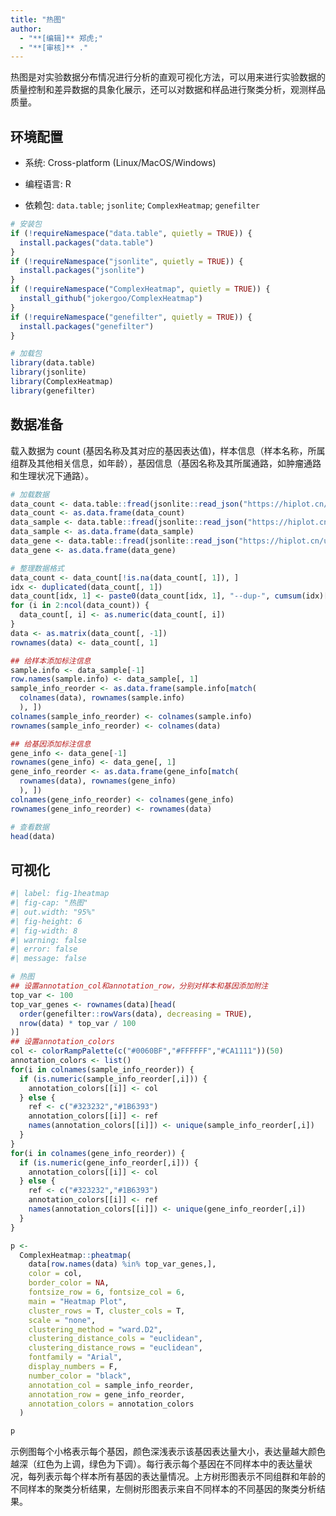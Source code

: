 ```yaml
---
title: "热图"
author:
  - "**[编辑]** 郑虎;"
  - "**[审核]** ."
---
```


热图是对实验数据分布情况进行分析的直观可视化方法，可以用来进行实验数据的质量控制和差异数据的具象化展示，还可以对数据和样品进行聚类分析，观测样品质量。

## 环境配置

-   系统: Cross-platform (Linux/MacOS/Windows)

-   编程语言: R

-   依赖包: `data.table`; `jsonlite`; `ComplexHeatmap`; `genefilter`

```r
# 安装包
if (!requireNamespace("data.table", quietly = TRUE)) {
  install.packages("data.table")
}
if (!requireNamespace("jsonlite", quietly = TRUE)) {
  install.packages("jsonlite")
}
if (!requireNamespace("ComplexHeatmap", quietly = TRUE)) {
  install_github("jokergoo/ComplexHeatmap")
}
if (!requireNamespace("genefilter", quietly = TRUE)) {
  install.packages("genefilter")
}

# 加载包
library(data.table)
library(jsonlite)
library(ComplexHeatmap)
library(genefilter)
```

## 数据准备

载入数据为 count (基因名称及其对应的基因表达值)，样本信息（样本名称，所属组群及其他相关信息，如年龄），基因信息（基因名称及其所属通路，如肿瘤通路和生理状况下通路）。

```r
# 加载数据
data_count <- data.table::fread(jsonlite::read_json("https://hiplot.cn/ui/basic/heatmap/data.json")$exampleData[[1]]$textarea[[1]])
data_count <- as.data.frame(data_count)
data_sample <- data.table::fread(jsonlite::read_json("https://hiplot.cn/ui/basic/heatmap/data.json")$exampleData[[1]]$textarea[[2]])
data_sample <- as.data.frame(data_sample)
data_gene <- data.table::fread(jsonlite::read_json("https://hiplot.cn/ui/basic/heatmap/data.json")$exampleData[[1]]$textarea[[3]])
data_gene <- as.data.frame(data_gene)

# 整理数据格式
data_count <- data_count[!is.na(data_count[, 1]), ]
idx <- duplicated(data_count[, 1])
data_count[idx, 1] <- paste0(data_count[idx, 1], "--dup-", cumsum(idx)[idx])
for (i in 2:ncol(data_count)) {
  data_count[, i] <- as.numeric(data_count[, i])
}
data <- as.matrix(data_count[, -1])
rownames(data) <- data_count[, 1]

## 给样本添加标注信息
sample.info <- data_sample[-1]
row.names(sample.info) <- data_sample[, 1]
sample_info_reorder <- as.data.frame(sample.info[match(
  colnames(data), rownames(sample.info)
  ), ])
colnames(sample_info_reorder) <- colnames(sample.info)
rownames(sample_info_reorder) <- colnames(data)

## 给基因添加标注信息
gene_info <- data_gene[-1]
rownames(gene_info) <- data_gene[, 1]
gene_info_reorder <- as.data.frame(gene_info[match(
  rownames(data), rownames(gene_info)
  ), ])
colnames(gene_info_reorder) <- colnames(gene_info)
rownames(gene_info_reorder) <- rownames(data)

# 查看数据
head(data)
```

## 可视化

```r
#| label: fig-1heatmap
#| fig-cap: "热图"
#| out.width: "95%"
#| fig-height: 6
#| fig-width: 8
#| warning: false
#| error: false
#| message: false

# 热图
## 设置annotation_col和annotation_row，分别对样本和基因添加附注
top_var <- 100
top_var_genes <- rownames(data)[head(
  order(genefilter::rowVars(data), decreasing = TRUE),
  nrow(data) * top_var / 100
)]
## 设置annotation_colors
col <- colorRampPalette(c("#0060BF","#FFFFFF","#CA1111"))(50)
annotation_colors <- list()
for(i in colnames(sample_info_reorder)) {
  if (is.numeric(sample_info_reorder[,i])) {
    annotation_colors[[i]] <- col
  } else {
    ref <- c("#323232","#1B6393")
    annotation_colors[[i]] <- ref
    names(annotation_colors[[i]]) <- unique(sample_info_reorder[,i])
  }
}
for(i in colnames(gene_info_reorder)) {
  if (is.numeric(gene_info_reorder[,i])) {
    annotation_colors[[i]] <- col
  } else {
    ref <- c("#323232","#1B6393")
    annotation_colors[[i]] <- ref
    names(annotation_colors[[i]]) <- unique(gene_info_reorder[,i])
  }
}

p <- 
  ComplexHeatmap::pheatmap(
    data[row.names(data) %in% top_var_genes,],
    color = col, 
    border_color = NA,
    fontsize_row = 6, fontsize_col = 6,
    main = "Heatmap Plot",
    cluster_rows = T, cluster_cols = T,
    scale = "none",
    clustering_method = "ward.D2",
    clustering_distance_cols = "euclidean",
    clustering_distance_rows = "euclidean",
    fontfamily = "Arial",
    display_numbers = F,
    number_color = "black",
    annotation_col = sample_info_reorder,
    annotation_row = gene_info_reorder,
    annotation_colors = annotation_colors
  )

p
```

示例图每个小格表示每个基因，颜色深浅表示该基因表达量大小，表达量越大颜色越深（红色为上调，绿色为下调）。每行表示每个基因在不同样本中的表达量状况，每列表示每个样本所有基因的表达量情况。上方树形图表示不同组群和年龄的不同样本的聚类分析结果，左侧树形图表示来自不同样本的不同基因的聚类分析结果。


